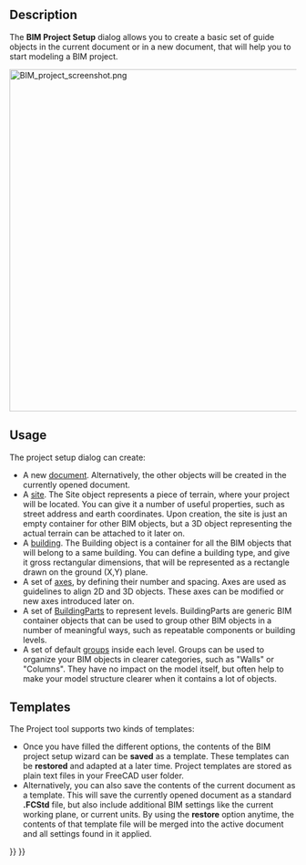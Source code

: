 <languages/>
<translate>

<!--T:10-->
{{Docnav
|[[BIM_Views|Views]]
|[[BIM_Windows|Windows]]
|[[BIM_Workbench|BIM]]
|IconL=BIM_Views.svg
|IconR=BIM_Windows.svg
|IconC=Workbench_BIM.svg
}}

<!--T:11-->
{{GuiCommand
|Name=BIM ProjectManager
|MenuLocation=Manage → Manage project…
|Workbenches=[[BIM_Workbench|BIM]]
}}

==Description== <!--T:2-->

<!--T:4-->
The '''BIM Project Setup''' dialog allows you to create a basic set of guide objects in the current document or in a new document, that will help you to start modeling a BIM project.

</translate>
[[Image:BIM_project_screenshot.png|600px]]
<translate>
<!--T:13-->
{{Caption|BIM Project Setup}}

==Usage== <!--T:14-->

<!--T:5-->
The project setup dialog can create:

<!--T:6-->
* A new [[Document_structure|document]]. Alternatively, the other objects will be created in the currently opened document.
* A [[Arch_Site|site]]. The Site object represents a piece of terrain, where your project will be located. You can give it a number of useful properties, such as street address and earth coordinates. Upon creation, the site is just an empty container for other BIM objects, but a 3D object representing the actual terrain can be attached to it later on.
* A [[Arch_Building|building]]. The Building object is a container for all the BIM objects that will belong to a same building. You can define a building type, and give it gross rectangular dimensions, that will be represented as a rectangle drawn on the ground (X,Y) plane.
* A set of [[Arch_Axis|axes]], by defining their number and spacing. Axes are used as guidelines to align 2D and 3D objects. These axes can be modified or new axes introduced later on.
* A set of [[Arch_BuildingPart|BuildingParts]] to represent levels. BuildingParts are generic BIM container objects that can be used to group other BIM objects in a number of meaningful ways, such as repeatable components or building levels.
* A set of default [[Std_Group|groups]] inside each level. Groups can be used to organize your BIM objects in clearer categories, such as "Walls" or "Columns". They have no impact on the model itself, but often help to make your model structure clearer when it contains a lot of objects.

==Templates== <!--T:8-->

<!--T:7-->
The Project tool supports two kinds of templates:
* Once you have filled the different options, the contents of the BIM project setup wizard can be '''saved''' as a template. These templates can be '''restored''' and adapted at a later time. Project templates are stored as plain text files in your FreeCAD user folder.
* Alternatively, you can also save the contents of the current document as a template. This will save the currently opened document as a standard '''.FCStd''' file, but also include additional BIM settings like the current working plane, or current units. By using the '''restore''' option anytime, the contents of that template file will be merged into the active document and all settings found in it applied.


<!--T:12-->
{{Docnav
|[[BIM_Views|Views]]
|[[BIM_Windows|Windows]]
|[[BIM_Workbench|BIM]]
|IconL=BIM_Views.svg
|IconR=BIM_Windows.svg
|IconC=Workbench_BIM.svg
}}

</translate>
{{BIM_Tools_navi{{#translation:}}}}
{{Userdocnavi{{#translation:}}}}